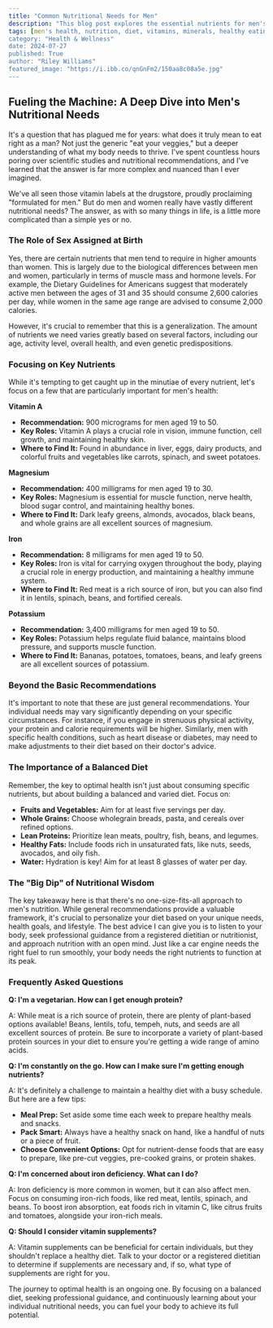 ```yaml
---
title: "Common Nutritional Needs for Men"
description: "This blog post explores the essential nutrients for men's health, highlighting key vitamins and minerals like vitamin A, magnesium, iron, and potassium. It provides a comprehensive overview of balanced diet strategies for optimal well-being and addresses common questions about protein intake, healthy eating on the go, iron deficiency, and vitamin supplements."
tags: [men's health, nutrition, diet, vitamins, minerals, healthy eating, lifestyle, wellness, food, fitness]
category: "Health & Wellness"
date: 2024-07-27
published: True
author: "Riley Williams"
featured_image: "https://i.ibb.co/qnGnFm2/150aa8c08a5e.jpg"
---
```


## Fueling the Machine: A Deep Dive into Men's Nutritional Needs

It's a question that has plagued me for years: what does it truly mean to eat right as a man? Not just the generic "eat your veggies," but a deeper understanding of what my body needs to thrive. I've spent countless hours poring over scientific studies and nutritional recommendations, and I've learned that the answer is far more complex and nuanced than I ever imagined.

We've all seen those vitamin labels at the drugstore, proudly proclaiming "formulated for men."  But do men and women really have vastly different nutritional needs? The answer, as with so many things in life, is a little more complicated than a simple yes or no.

### The Role of Sex Assigned at Birth

Yes, there are certain nutrients that men tend to require in higher amounts than women.  This is largely due to the biological differences between men and women, particularly in terms of muscle mass and hormone levels. For example, the Dietary Guidelines for Americans suggest that moderately active men between the ages of 31 and 35 should consume 2,600 calories per day, while women in the same age range are advised to consume 2,000 calories. 

However, it's crucial to remember that this is a generalization.  The amount of nutrients we need varies greatly based on several factors, including our age, activity level, overall health, and even genetic predispositions.

### Focusing on Key Nutrients

While it's tempting to get caught up in the minutiae of every nutrient, let's focus on a few that are particularly important for men's health:

**Vitamin A**

*  **Recommendation:**  900 micrograms for men aged 19 to 50.
* **Key Roles:** Vitamin A plays a crucial role in vision, immune function, cell growth, and maintaining healthy skin.
* **Where to Find It:**  Found in abundance in liver, eggs, dairy products, and colorful fruits and vegetables like carrots, spinach, and sweet potatoes.

**Magnesium**

* **Recommendation:** 400 milligrams for men aged 19 to 30.
* **Key Roles:**  Magnesium is essential for muscle function, nerve health, blood sugar control, and maintaining healthy bones.
* **Where to Find It:**  Dark leafy greens, almonds, avocados, black beans, and whole grains are all excellent sources of magnesium.

**Iron**

* **Recommendation:** 8 milligrams for men aged 19 to 50.
* **Key Roles:** Iron is vital for carrying oxygen throughout the body, playing a crucial role in energy production, and maintaining a healthy immune system.
* **Where to Find It:**  Red meat is a rich source of iron, but you can also find it in lentils, spinach, beans, and fortified cereals.

**Potassium**

* **Recommendation:** 3,400 milligrams for men aged 19 to 50.
* **Key Roles:** Potassium helps regulate fluid balance, maintains blood pressure, and supports muscle function.
* **Where to Find It:**  Bananas, potatoes, tomatoes, beans, and leafy greens are all excellent sources of potassium.

### Beyond the Basic Recommendations

It's important to note that these are just general recommendations.  Your individual needs may vary significantly depending on your specific circumstances. For instance, if you engage in strenuous physical activity, your protein and calorie requirements will be higher.  Similarly, men with specific health conditions, such as heart disease or diabetes, may need to make adjustments to their diet based on their doctor's advice.

###  The Importance of a Balanced Diet

Remember, the key to optimal health isn't just about consuming specific nutrients, but about building a balanced and varied diet.  Focus on:

* **Fruits and Vegetables:** Aim for at least five servings per day.  
* **Whole Grains:**  Choose wholegrain breads, pasta, and cereals over refined options. 
* **Lean Proteins:**  Prioritize lean meats, poultry, fish, beans, and legumes.
* **Healthy Fats:**  Include foods rich in unsaturated fats, like nuts, seeds, avocados, and oily fish.
* **Water:**  Hydration is key! Aim for at least 8 glasses of water per day.

###  The "Big Dip" of Nutritional Wisdom

The key takeaway here is that there's no one-size-fits-all approach to men's nutrition.  While general recommendations provide a valuable framework, it's crucial to personalize your diet based on your unique needs, health goals, and lifestyle.  The best advice I can give you is to listen to your body, seek professional guidance from a registered dietitian or nutritionist, and approach nutrition with an open mind.  Just like a car engine needs the right fuel to run smoothly, your body needs the right nutrients to function at its peak.

### Frequently Asked Questions

**Q:  I'm a vegetarian. How can I get enough protein?**

A:  While meat is a rich source of protein, there are plenty of plant-based options available!  Beans, lentils, tofu, tempeh, nuts, and seeds are all excellent sources of protein. Be sure to incorporate a variety of plant-based protein sources in your diet to ensure you're getting a wide range of amino acids.

**Q:  I'm constantly on the go. How can I make sure I'm getting enough nutrients?**

A:  It's definitely a challenge to maintain a healthy diet with a busy schedule.  But here are a few tips:

* **Meal Prep:**  Set aside some time each week to prepare healthy meals and snacks.
* **Pack Smart:**  Always have a healthy snack on hand, like a handful of nuts or a piece of fruit.
* **Choose Convenient Options:**  Opt for nutrient-dense foods that are easy to prepare, like pre-cut veggies, pre-cooked grains, or protein shakes. 

**Q:  I'm concerned about iron deficiency. What can I do?**

A:  Iron deficiency is more common in women, but it can also affect men.  Focus on consuming iron-rich foods, like red meat, lentils, spinach, and beans. To boost iron absorption, eat foods rich in vitamin C, like citrus fruits and tomatoes, alongside your iron-rich meals.

**Q:  Should I consider vitamin supplements?**

A:  Vitamin supplements can be beneficial for certain individuals, but they shouldn't replace a healthy diet.  Talk to your doctor or a registered dietitian to determine if supplements are necessary and, if so, what type of supplements are right for you. 

The journey to optimal health is an ongoing one.  By focusing on a balanced diet, seeking professional guidance, and continuously learning about your individual nutritional needs, you can fuel your body to achieve its full potential.
